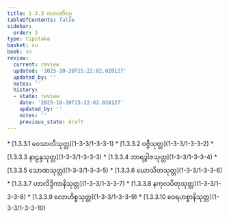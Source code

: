 ```yaml
---
title: 1.3.3 ဂဟပတိဝဂ္ဂ
tableOfContents: false
sidebar:
  order: 3
type: tipitaka
basket: su
book: sn
review:
  current: review
  updated: '2025-10-20T15:22:02.028127'
  updated_by: ''
  notes: ''
  history:
  - state: review
    date: '2025-10-20T15:22:02.028127'
    updated_by: ''
    notes: ''
    previous_state: draft
---
```



<DynamicBreadcrumb />


<ReviewStatus review={frontmatter.review} showDetails={true} />

<HypothesisAnnotation frontmatter={frontmatter} />



<TableOfContents book="sn" section="1.3.3">
* [1.3.3.1 ဝေသာလီသုတ္တ](1-3-3/1-3-3-1)
* [1.3.3.2 ဝဇ္ဇီသုတ္တ](1-3-3/1-3-3-2)
* [1.3.3.3 နာဠန္ဒသုတ္တ](1-3-3/1-3-3-3)
* [1.3.3.4 ဘာရဒွါဇသုတ္တ](1-3-3/1-3-3-4)
* [1.3.3.5 သောဏသုတ္တ](1-3-3/1-3-3-5)
* [1.3.3.6 ဃောသိတသုတ္တ](1-3-3/1-3-3-6)
* [1.3.3.7 ဟာလိဒ္ဒိကာနိသုတ္တ](1-3-3/1-3-3-7)
* [1.3.3.8 နကုလပိတုသုတ္တ](1-3-3/1-3-3-8)
* [1.3.3.9 လောဟိစ္စသုတ္တ](1-3-3/1-3-3-9)
* [1.3.3.10 ဝေရဟစ္စာနိသုတ္တ](1-3-3/1-3-3-10)
</TableOfContents>